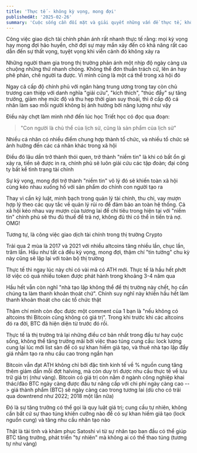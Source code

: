 ```yaml
---
title: 'Thực tế - không kỳ vọng, mong đợi'
publishedAt: '2025-02-26'
summary: 'Cuộc sống cần đối mặt và giải quyết những vấn đề thực tế, không phải kỳ vọng hay mong đợi một sự may mắn nào đó xảy ra'
---
```


Công việc giao dịch tài chính phản ánh rất nhanh thực tế rằng: mọi kỳ vọng hay mong đợi hão huyền, chờ đợi sự may mắn xảy đến
có khả năng rất cao dẫn đến sự thất vọng, tuyệt vọng khi viễn cảnh đó không xảy ra

Những người tham gia trong thị trường phản ánh một nhịp độ ngày càng ưa chuộng những thứ nhanh chóng. Không thể đơn thuần trách cứ, lên án
hay phê phán, chê người ta được. Vì mình cũng là một cá thể trong xã hội đó

Ngay cả cấp độ chính phủ với ngân hàng trung ương trong tay còn chủ trương can thiệp với danh nghĩa "giải cứu", "kích thích", "thúc đẩy"
sự tăng trưởng, giảm nhẹ mức độ và thu hẹp thời gian suy thoái, thì ở cấp độ cá nhân làm sao mỗi người không bị ảnh hưởng bởi năng lượng như vậy

Điều này chợt làm mình nhớ đến lúc học Triết học có đọc qua đoạn: 

>"Con người là chủ thể của lịch sử, cũng là sản phẩm của lịch sử"

Nhiều cá nhân có nhiều điểm chung hợp thành tổ chức, và nhiều tổ chức sẽ ảnh hưởng đến các cá nhân khác trong xã hội

Điều đó lâu dần trở thành thói quen, trở thành "niềm tin" là khi có bất ổn gì xảy ra, tiền sẽ được in ra, chính phủ sẽ luôn giải cứu các tập đoàn; đại công ty
bất kể tình trạng tài chính

Sự kỳ vọng, mong đợi trở thành "niềm tin" vô lý đó sẽ khiến toàn xã hội cùng kéo nhau xuống hố với sản phẩm do chính con người tạo ra

Thay vì cần kỷ luật, minh bạch trong quản lý tài chính, thu chi, vay mượn hợp lý theo các quy tắc về quản lý rủi ro để đảm bảo an toàn hệ thống. Cả xã hội kéo nhau vay mượn 
của tương lai để chi tiêu trong hiện tại với "niềm tin" chính phủ sẽ thu đủ thuế để trả nợ, không đủ thì có thể in tiền trả nợ. OMG!

Tương tự, là công việc giao dịch tài chính trong thị trường Crypto

Trải qua 2 mùa là 2017 và 2021 với nhiều altcoins tăng nhiều lần, chục lần, trăm lần. Hầu như tất cả đều kỳ vọng, mong đợi, thậm chí "tin tưởng"
chu kỳ này cũng sẽ lặp lại với toàn bộ thị trường

Thực tế thì ngay lúc này chỉ có vài mã có ATH mới. Thực tế là hầu hết phớt lờ việc có quá nhiều token được phát hành trong khoảng 3-4 năm qua

Hầu hết vẫn còn nghĩ "nhà tạo lập không thể để thị trường này chết, họ cần chúng ta làm thanh khoản thoát chứ". Chính suy nghĩ này khiến hầu hết làm thanh khoản thoát
cho các tổ chức thật

Thậm chí mình còn đọc được một comment của 1 bạn là "nếu không có altcoins thì Bitcoin cũng không có giá trị". Trong khi trước khi các altcoins đó ra đời, BTC đã 
hiện diện từ trước đó rồi.

Thực tế là thị trường trả lại những điều cơ bản nhất trong đầu tư hay cuộc sống, không thể tăng trưởng mãi bởi việc thao túng cung cầu: lock lượng cung lại lúc mới list sàn để có sự khan hiếm giả tạo, và thuê nhà 
tạo lập đẩy giá nhằm tạo ra nhu cầu cao trong ngắn hạn

Bitcoin vẫn đạt ATH không chỉ bởi đặc tính kinh tế về % nguồn cung tăng thêm giảm dần mỗi đợt halving, mà còn duy trì được nhu cầu thực tế về lưu trữ giá trị (như vàng). Bitcoin có giá trị 
còn nằm ở ngành công nghiệp khai thác/đào BTC ngày càng được đầu tư nâng cấp với chi phí ngày càng cao --> giá thành phẩm (BTC) sẽ ngày càng cao trong tương lai (dù cho có trải qua downtrend như 2022; 2018 một lần nữa)

Đó là sự tăng trưởng có thể gọi là quy luật giá trị; cung cầu tự nhiên, không cần bất cứ sự thao túng khiên cưỡng nào để có sự khan hiếm giả tạo (lock nguồn cung) và tăng nhu cầu nhân tạo nào

Thật là tài tình và khâm phục Satoshi vì từ sự nhân tạo ban đầu có thể giúp BTC tăng trưởng, phát triển "tự nhiên" mà không ai có thể thao túng (tương tự như vàng)
















